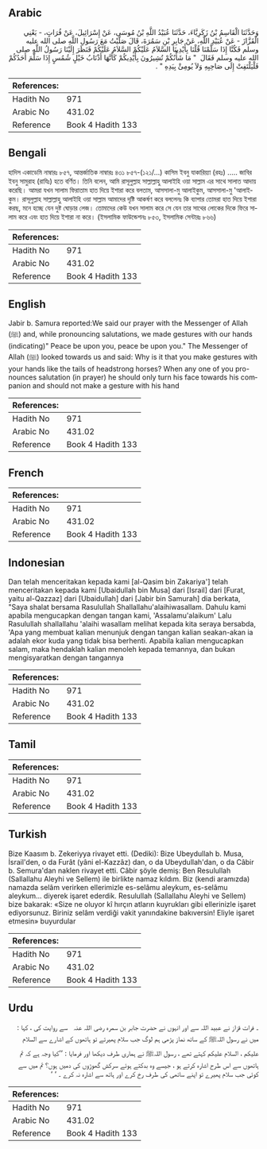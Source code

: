 ## Arabic


<div dir="rtl" lang="ar" style={{fontSize:'larger',backgroundColor:'#f8f9fa',padding:20}}>
وَحَدَّثَنَا الْقَاسِمُ بْنُ زَكَرِيَّاءَ، حَدَّثَنَا عُبَيْدُ اللَّهِ بْنُ مُوسَى، عَنْ إِسْرَائِيلَ، عَنْ فُرَاتٍ، - يَعْنِي الْقَزَّازَ - عَنْ عُبَيْدِ اللَّهِ، عَنْ جَابِرِ بْنِ سَمُرَةَ، قَالَ صَلَّيْتُ مَعَ رَسُولِ اللَّهِ صلى الله عليه وسلم فَكُنَّا إِذَا سَلَّمْنَا قُلْنَا بِأَيْدِينَا السَّلاَمُ عَلَيْكُمْ السَّلاَمُ عَلَيْكُمْ فَنَظَرَ إِلَيْنَا رَسُولُ اللَّهِ صلى الله عليه وسلم فَقَالَ ‏ "‏ مَا شَأْنُكُمْ تُشِيرُونَ بِأَيْدِيكُمْ كَأَنَّهَا أَذْنَابُ خَيْلٍ شُمُسٍ إِذَا سَلَّمَ أَحَدُكُمْ فَلْيَلْتَفِتْ إِلَى صَاحِبِهِ وَلاَ يُومِئْ بِيَدِهِ ‏"‏ ‏.‏
</div>
<div style={{backgroundColor:'#f8f9fa',padding:20, marginBottom: 10}}><table> <thead> <tr> <th>References:</th> <th></th> </tr> </thead> <tbody><tr><td>Hadith No</td><td>971</td></tr><tr><td>Arabic No</td><td>431.02</td></tr><tr><td>Reference</td><td>Book 4 Hadith 133</td></tr></tbody></table></div>

## Bengali


<div dir="ltr" lang="bn" style={{fontSize:'larger',backgroundColor:'#f8f9fa',padding:20}}>
হাদিস একাডেমি নাম্বারঃ ৮৫৭, আন্তর্জাতিক নাম্বারঃ ৪৩১ ৮৫৭-(১২১/...) কাসিম ইবনু যাকারিয়্যা (রহঃ) ..... জাবির ইবনু সামুরাহ (রাযিঃ) হতে বর্ণিত। তিনি বলেন, আমি রাসূলুল্লাহ সাল্লাল্লাহু আলাইহি ওয়া সাল্লাম এর সাথে সালাত আদায় করেছি। আমরা যখন সালাম ফিরাতাম হাত দিয়ে ইশারা করে বলতাম, আসসালা-মু আলাইকুম, আসসালা-মু 'আলাইকুম। রাসূলুল্লাহ সাল্লাল্লাহু আলাইহি ওয়া সাল্লাম আমাদের দৃষ্টি আকর্ষণ করে বললেনঃ কি ব্যাপার তোমরা হাত দিয়ে ইশারা করছ, মনে হচ্ছে যেন দুষ্ট ঘোড়ার লেজ। তোমাদের কেউ যখন সালাম করে সে যেন তার সাথের লোকের দিকে ফিরে সালাম করে এবং হাত দিয়ে ইশারা না করে। (ইসলামিক ফাউন্ডেশনঃ ৮৫৩, ইসলামিক সেন্টারঃ ৮৬৬)
</div>
<div style={{backgroundColor:'#f8f9fa',padding:20, marginBottom: 10}}><table> <thead> <tr> <th>References:</th> <th></th> </tr> </thead> <tbody><tr><td>Hadith No</td><td>971</td></tr><tr><td>Arabic No</td><td>431.02</td></tr><tr><td>Reference</td><td>Book 4 Hadith 133</td></tr></tbody></table></div>

## English


<div dir="ltr" lang="en" style={{fontSize:'larger',backgroundColor:'#f8f9fa',padding:20}}>
Jabir b. Samura reported:We said our prayer with the Messenger of Allah (ﷺ) and, while pronouncing salutations, we made gestures with our hands (indicating)" Peace be upon you, peace be upon you." The Messenger of Allah (ﷺ) looked towards us and said: Why is it that you make gestures with your hands like the tails of headstrong horses? When any one of you pro- nounces salutation (in prayer) he should only turn his face towards his companion and should not make a gesture with his hand
</div>
<div style={{backgroundColor:'#f8f9fa',padding:20, marginBottom: 10}}><table> <thead> <tr> <th>References:</th> <th></th> </tr> </thead> <tbody><tr><td>Hadith No</td><td>971</td></tr><tr><td>Arabic No</td><td>431.02</td></tr><tr><td>Reference</td><td>Book 4 Hadith 133</td></tr></tbody></table></div>

## French


<div dir="ltr" lang="fr" style={{fontSize:'larger',backgroundColor:'#f8f9fa',padding:20}}>

</div>
<div style={{backgroundColor:'#f8f9fa',padding:20, marginBottom: 10}}><table> <thead> <tr> <th>References:</th> <th></th> </tr> </thead> <tbody><tr><td>Hadith No</td><td>971</td></tr><tr><td>Arabic No</td><td>431.02</td></tr><tr><td>Reference</td><td>Book 4 Hadith 133</td></tr></tbody></table></div>

## Indonesian


<div dir="ltr" lang="id" style={{fontSize:'larger',backgroundColor:'#f8f9fa',padding:20}}>
Dan telah menceritakan kepada kami [al-Qasim bin Zakariya'] telah menceritakan kepada kami [Ubaidullah bin Musa] dari [Israil] dari [Furat, yaitu al-Qazzaz] dari [Ubaidullah] dari [Jabir bin Samurah] dia berkata, "Saya shalat bersama Rasulullah Shallallahu'alaihiwasallam. Dahulu kami apabila mengucapkan dengan tangan kami, 'Assalamu'alaikum' Lalu Rasulullah shallallahu 'alaihi wasallam melihat kepada kita seraya bersabda, 'Apa yang membuat kalian menunjuk dengan tangan kalian seakan-akan ia adalah ekor kuda yang tidak bisa berhenti. Apabila kalian mengucapkan salam, maka hendaklah kalian menoleh kepada temannya, dan bukan mengisyaratkan dengan tangannya
</div>
<div style={{backgroundColor:'#f8f9fa',padding:20, marginBottom: 10}}><table> <thead> <tr> <th>References:</th> <th></th> </tr> </thead> <tbody><tr><td>Hadith No</td><td>971</td></tr><tr><td>Arabic No</td><td>431.02</td></tr><tr><td>Reference</td><td>Book 4 Hadith 133</td></tr></tbody></table></div>

## Tamil


<div dir="ltr" lang="ta" style={{fontSize:'larger',backgroundColor:'#f8f9fa',padding:20}}>

</div>
<div style={{backgroundColor:'#f8f9fa',padding:20, marginBottom: 10}}><table> <thead> <tr> <th>References:</th> <th></th> </tr> </thead> <tbody><tr><td>Hadith No</td><td>971</td></tr><tr><td>Arabic No</td><td>431.02</td></tr><tr><td>Reference</td><td>Book 4 Hadith 133</td></tr></tbody></table></div>

## Turkish


<div dir="ltr" lang="tr" style={{fontSize:'larger',backgroundColor:'#f8f9fa',padding:20}}>
Bize Kaasım b. Zekeriyya rivayet etti. (Dediki): Bize Ubeydullah b. Musa, İsrail'den, o da Furât (yâni el-Kazzâz) dan, o da Ubeydullah'dan, o da Câbir b. Semura'dan naklen rivayet etti. Câbir şöyle demiş: Ben Resulullah (Sallallahu Aleyhi ve Sellem) ile birlikte namaz kıldım. Biz (kendi aramızda) namazda selâm verirken ellerimizle es-selâmu aleykum, es-selâmu aleykum... diyerek işaret ederdik. Resulullah (Sallallahu Aleyhi ve Sellem) bize bakarak: «Size ne oluyor kî hırçın atların kuyrukları gibi ellerinizle işaret ediyorsunuz. Biriniz selâm verdiği vakit yanındakine bakıversin! Eliyle işaret etmesin» buyurdular
</div>
<div style={{backgroundColor:'#f8f9fa',padding:20, marginBottom: 10}}><table> <thead> <tr> <th>References:</th> <th></th> </tr> </thead> <tbody><tr><td>Hadith No</td><td>971</td></tr><tr><td>Arabic No</td><td>431.02</td></tr><tr><td>Reference</td><td>Book 4 Hadith 133</td></tr></tbody></table></div>

## Urdu


<div dir="rtl" lang="ur" style={{fontSize:'larger',backgroundColor:'#f8f9fa',padding:20}}>
۔ فرات قزاز نے عبید اللہ سے اور انہوں نے حضرت جابر بن سمرہ ‌رضی ‌اللہ ‌عنہ ‌ ‌ سے روایت کی ، کہا : میں نے رسول اللہﷺ کے ساتھ نماز پڑھی ہم لوگ جب سلام پھیرتے تو ہاتھوں کے اشارے سے السلام عليكم ، السلام عليكم کہتے تھے ، رسول اللہﷺ نے ہماری طرف دیکھا اور فرمایا : ’’کیا وجہ ہے کہ تم ہاتھوں سے اس طرح اشارہ کرتے ہو ، جیسے وہ بدکتے ہوئے سرکش گھوڑوں کی دمیں ہوں؟ تم میں سے کوئی جب سلام پھیرے تو اپنے ساتھی کی طرف رخ کرے اور ہاتھ سے اشارہ نہ کرے ۔ ‘ ‘
</div>
<div style={{backgroundColor:'#f8f9fa',padding:20, marginBottom: 10}}><table> <thead> <tr> <th>References:</th> <th></th> </tr> </thead> <tbody><tr><td>Hadith No</td><td>971</td></tr><tr><td>Arabic No</td><td>431.02</td></tr><tr><td>Reference</td><td>Book 4 Hadith 133</td></tr></tbody></table></div>